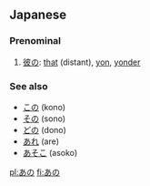 ==Japanese==
{{Japanese demonstratives}}
===Prenominal===
{{rfc-header|Prenominal}}
{{ja-pos|h|prefix|rom=ano}}
# [[彼の]]: [[that]] (distant), [[yon]], [[yonder]]

===See also===
*[[この]] (kono)
*[[その]] (sono)
*[[どの]] (dono)
*[[あれ]] (are)
*[[あそこ]] (asoko)
<!-- this section should contain only a- forms and -no forms of the ko-so-a-do words -->

[[pl:あの]]
[[fi:あの]]